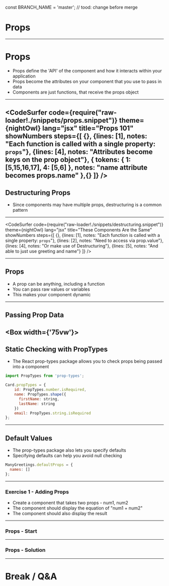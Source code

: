 const BRANCH_NAME = 'master'; // tood: change before merge


# Props

---

# Props 

- Props define the 'API' of the component and how it interacts within your application
- Props become the attributes on your component that you use to pass in data
- Components are just functions, that receive the props object

---
<CodeSurfer
  code={require("raw-loader!./snippets/props.snippet")}
  theme={nightOwl}
  lang="jsx"
  title="Props 101"
  showNumbers
  steps={[
    {},
    {lines: [1], notes: "Each function is called with a single property: `props`"}, 
    {lines: [4], notes: "Attributes become keys on the prop object"},
     {
      tokens: {
        1: [5,15,16,17],
        4: [5,6]
      },
      notes: "name attribute becomes props.name"
    },{}
  ]}
/>
---

## Destructuring Props

- Since components may have multiple props, destructuring is a common pattern

---
<CodeSurfer
  code={require("raw-loader!./snippets/destructuring.snippet")}
  theme={nightOwl}
  lang="jsx"
  title="These Components Are the Same"
  showNumbers
  steps={[
    {},
    {lines: [1], notes: "Each function is called with a single property: `props`"}, 
    {lines: [2], notes: "Need to access via prop.value"},
    {lines: [4], notes: "Or make use of Destructuring"},
    {lines: [5], notes: "And able to just use greeting and name"}
  ]}
/>

---

## Props

- A prop can be anything, including a function
- You can pass raw values or variables
- This makes your component dynamic

---

## Passing Prop Data 

<Box width={'75vw'}>
  <CodeSandbox src="https://codesandbox.io/embed/3kv214881q?fontsize=14&hidenavigation=1"/>
</Box>
---

## Static Checking with PropTypes

- The React prop-types package allows you to check props being passed into a component

```javascript
import PropTypes from 'prop-types'; 

Card.propTypes = {
    id: PropTypes.number.isRequired,
    name: PropTypes.shape({
      firstName: string,
      lastName: string
    })
    email: PropTypes.string.isRequired
};
```

---

## Default Values

- The prop-types package also lets you specify defaults
- Specifying defaults can help you avoid null checking

```javascript
ManyGreetings.defaultProps = {
  names: []
};
```

---

### Exercise 1 - Adding Props

* Create a component that takes two props - num1, num2
* The component should display the equation of "num1 + num2"
* The component should also display the result


---

### Props - Start

<CodeSandbox src="https://codesandbox.io/embed/9lnz3x7o1p?autoresize=1&fontsize=14&hidenavigation=1"/>

---

### Props - Solution

<CodeSandbox src="https://codesandbox.io/embed/4qz761yz49?fontsize=14"/>

---

# Break / Q&A
